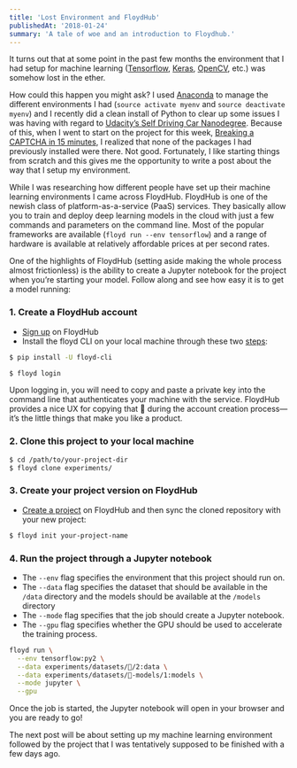 ```yaml
---
title: 'Lost Environment and FloydHub'
publishedAt: '2018-01-24'
summary: 'A tale of woe and an introduction to Floydhub.'
---
```


It turns out that at some point in the past few months the environment that I had setup for machine learning ([Tensorflow](https://www.tensorflow.org), [Keras](https://keras.io), [OpenCV](http://opencv-python-tutroals.readthedocs.io/en/latest/), etc.) was somehow lost in the ether.

How could this happen you might ask? I used [Anaconda](https://www.anaconda.com) to manage the different environments I had (`source activate myenv` and `source deactivate myenv`) and I recently did a clean install of Python to clear up some issues I was having with regard to [Udacity’s Self Driving Car Nanodegree](https://www.udacity.com/course/self-driving-car-engineer-nanodegree--nd013). Because of this, when I went to start on the project for this week, [Breaking a CAPTCHA in 15 minutes](https://medium.com/@ageitgey/how-to-break-a-captcha-system-in-15-minutes-with-machine-learning-dbebb035a710), I realized that none of the packages I had previously installed were there. Not good. Fortunately, I like starting things from scratch and this gives me the opportunity to write a post about the way that I setup my environment.

While I was researching how different people have set up their machine learning environments I came across FloydHub. FloydHub is one of the newish class of platform-as-a-service (PaaS) services. They basically allow you to train and deploy deep learning models in the cloud with just a few commands and parameters on the command line. Most of the popular frameworks are available (`floyd run --env tensorflow`) and a range of hardware is available at relatively affordable prices at per second rates.

One of the highlights of FloydHub (setting aside making the whole process almost frictionless) is the ability to create a Jupyter notebook for the project when you’re starting your model. Follow along and see how easy it is to get a model running:

### 1. Create a FloydHub account

- [Sign up](https://www.floydhub.com/signup) on FloydHub
- Install the floyd CLI on your local machine through these two [steps](https://www.floydhub.com/welcome):

```bash
$ pip install -U floyd-cli

$ floyd login
```

Upon logging in, you will need to copy and paste a private key into the command line that authenticates your machine with the service. FloydHub provides a nice UX for copying that 🔑 during the account creation process—it’s the little things that make you like a product.

### 2. Clone this project to your local machine

```bash
$ cd /path/to/your-project-dir
$ floyd clone experiments/
```

### 3. Create your project version on FloydHub

- [Create a project](https://www.floydhub.com/projects/create) on FloydHub and then sync the cloned repository with your new project:

```bash
$ floyd init your-project-name
```

### 4. Run the project through a Jupyter notebook

- The `--env` flag specifies the environment that this project should run on.
- The `--data` flag specifies the dataset that should be available in the `/data` directory and the models should be available at the `/models` directory
- The `--mode` flag specifies that the job should create a Jupyter notebook.
- The `--gpu` flag specifies whether the GPU should be used to accelerate the training process.

```bash
floyd run \
  --env tensorflow:py2 \
  --data experiments/datasets/🐶/2:data \
  --data experiments/datasets/🐶-models/1:models \
  --mode jupyter \
  --gpu
```

Once the job is started, the Jupyter notebook will open in your browser and you are ready to go!

The next post will be about setting up my machine learning environment followed by the project that I was tentatively supposed to be finished with a few days ago.
